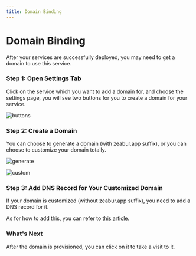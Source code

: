```yaml
---
title: Domain Binding
---
```



<Head>
  <meta name="zeabur:image:title" content="Domain Binding" />
  <meta name="zeabur:image:subtitle" content="Choose a domain for your service" />
</Head>

# Domain Binding

After your services are successfully deployed, you may need to get a domain to use this service.

### Step 1: Open Settings Tab

Click on the service which you want to add a domain for, and choose the settings page, you will see two buttons for you to create a domain for your service.

![buttons](/deploy/domain/buttons.png)

### Step 2: Create a Domain

You can choose to generate a domain (with zeabur.app suffix), or you can choose to customize your domain totally.

![generate](/deploy/domain/generate.png)

![custom](/deploy/domain/custom.png)

### Step 3: Add DNS Record for Your Customized Domain

If your domain is customized (without zeabur.app suffix), you need to add a DNS record for it.  

As for how to add this, you can refer to [this article](https://www.itprotoday.com/compute-engines/how-do-i-add-record-dns).

### What's Next

After the domain is provisioned, you can click on it to take a visit to it.
